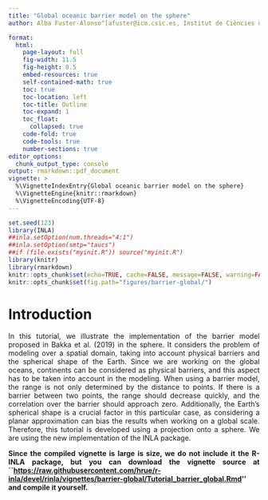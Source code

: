 ```yaml
---
title: "Global oceanic barrier model on the sphere"
author: Alba Fuster-Alonso^[afuster@icm.csic.es, Institut de Ciències del Mar (ICM) - CSIC, Barcelona, Spain.] $\;$  Elias T Krainski^[King Abdullah University of Science and Technology (KAUST), Thuwal, Saudi Arabia.] $\;$  Haavard Rue^[King Abdullah University of Science and Technology (KAUST), Thuwal, Saudi Arabia.] $\;$ Finn Lindgren^[University of Edinburgh (UoE), Edinburgh, Scotland.]

format:
  html:
    page-layout: full
    fig-width: 11.5
    fig-height: 8.5
    embed-resources: true
    self-contained-math: true
    toc: true
    toc-location: left
    toc-title: Outline
    toc-expand: 1
    toc_float: 
      collapsed: true
    code-fold: true
    code-tools: true
    number-sections: true
editor_options: 
  chunk_output_type: console
output: rmarkdown::pdf_document
vignette: >
  %\VignetteIndexEntry{Global oceanic barrier model on the sphere}
  %\VignetteEngine{knitr::rmarkdown}
  %\VignetteEncoding{UTF-8} 
---
```


```{=html}
<style> body {text-align: justify} </style>
```
<!-- Justify text. -->

```r
set.seed(123)
library(INLA)
##inla.setOption(num.threads="4:1")
##inla.setOption(smtp="taucs")
##if (file.exists("myinit.R")) source("myinit.R")
library(knitr)
library(rmarkdown)
knitr::opts_chunk$set(echo=TRUE, cache=FALSE, message=FALSE, warning=FALSE)
knitr::opts_chunk$set(fig.path="figures/barrier-global/")
```

# Introduction

In this tutorial, we illustrate the implementation of the barrier
model proposed in Bakka et al. (2019) in the sphere. It considers the
problem of modeling over a spatial domain, taking into account
physical barriers and the spherical shape of the Earth. Since we are
working on the global oceans, continents can be considered as physical
barriers, and this aspect has to be taken into account in the
modeling. When using a barrier model, the range is not only determined
by the distance to points. If there is a barrier between two points,
the range should decrease quickly, and the correlation over the
barrier should approach zero. Additionally, the Earth's spherical
shape is a crucial factor in this particular case, as considering a
planar approximation can bias the results when working on a global
scale. Therefore, this tutorial is developed using a projection onto a
sphere. We are using the new implementation of the INLA package.


**Since the compiled vignette is large is size, we do not include it the
R-INLA package, but you can download the vignette source at
``[https://raw.githubusercontent.com/hrue/r-inla/devel/rinla/vignettes/barrier-global/Tutorial_barrier_global.Rmd](https://raw.githubusercontent.com/hrue/r-inla/devel/rinla/vignettes/barrier-global/Tutorial_barrier_global.Rmd)''
and compile it yourself.**

